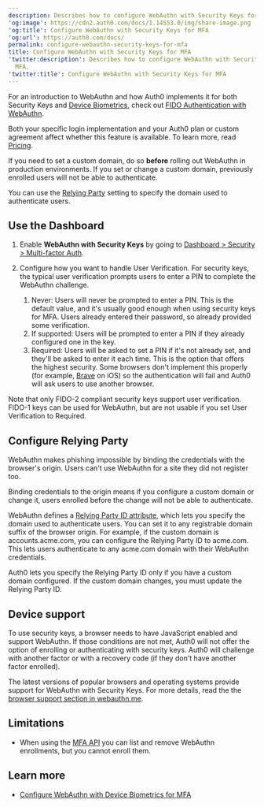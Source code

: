 ```yaml
---
description: Describes how to configure WebAuthn with Security Keys for MFA.
'og:image': https://cdn2.auth0.com/docs/1.14553.0/img/share-image.png
'og:title': Configure WebAuthn with Security Keys for MFA
'og:url': https://auth0.com/docs/
permalink: configure-webauthn-security-keys-for-mfa
title: Configure WebAuthn with Security Keys for MFA
'twitter:description': Describes how to configure WebAuthn with Security Keys for
  MFA.
'twitter:title': Configure WebAuthn with Security Keys for MFA
---
```

For an introduction to WebAuthn and how Auth0 implements it for both Security Keys and [Device Biometrics](/docs/secure/multi-factor-authentication/fido-authentication-with-webauthn/configure-webauthn-device-biometrics-for-mfa), check out [FIDO Authentication with WebAuthn](/docs/secure/multi-factor-authentication/fido-authentication-with-webauthn).

<Card title="Availability varies by Auth0 plan">

Both your specific login implementation and your Auth0 plan or custom agreement affect whether this feature is available. To learn more, read [Pricing](https://auth0.com/pricing).

</Card>

<Warning>

If you need to set a custom domain, do so **before** rolling out WebAuthn in production environments. If you set or change a custom domain, previously enrolled users will not be able to authenticate.

You can use the [Relying Party](#configure-relying-party) setting to specify the domain used to authenticate users.

</Warning>

## Use the Dashboard

1. Enable **WebAuthn with Security Keys** by going to [Dashboard > Security > Multi-factor Auth](https://manage.auth0.com/#/security/mfa).
2. Configure how you want to handle User Verification. For security keys, the typical user verification prompts users to enter a PIN to complete the WebAuthn challenge.

   1. Never: Users will never be prompted to enter a PIN. This is the default value, and it's usually good enough when using security keys for MFA. Users already entered their password, so already provided some verification.
   2. If supported: Users will be prompted to enter a PIN if they already configured one in the key.
   3. Required: Users will be asked to set a PIN if it's not already set, and they'll be asked to enter it each time. This is the option that offers the highest security. Some browsers don't implement this properly (for example, [Brave](https://brave.com/) on iOS) so the authentication will fail and Auth0 will ask users to use another browser.

Note that only FIDO-2 compliant security keys support user verification. FIDO-1 keys can be used for WebAuthn, but are not usable if you set User Verification to Required.

## Configure Relying Party

WebAuthn makes phishing impossible by binding the credentials with the browser's origin. Users can't use WebAuthn for a site they did not register too.

Binding credentials to the origin means if you configure a <Tooltip tip="Custom Domain: Third-party domain with a specialized, or vanity, name." cta="View Glossary" href="/docs/glossary?term=custom+domain">custom domain</Tooltip> or change it, users enrolled before the change will not be able to authenticate.

WebAuthn defines a [Relying Party ID attribute](https://www.w3.org/TR/webauthn-2/#relying-party-identifier), which lets you specify the domain used to authenticate users. You can set it to any registrable domain suffix of the browser origin. For example, if the custom domain is accounts.acme.com, you can configure the <Tooltip tip="Relying Party: Entity (such as a service or application) that depends on a third-party identity provider to authenticate a user." cta="View Glossary" href="/docs/glossary?term=Relying+Party">Relying Party</Tooltip> ID to acme.com. This lets users authenticate to any acme.com domain with their WebAuthn credentials.

Auth0 lets you specify the Relying Party ID only if you have a custom domain configured. If the custom domain changes, you must update the Relying Party ID.

## Device support

To use security keys, a browser needs to have JavaScript enabled and support WebAuthn. If those conditions are not met, Auth0 will not offer the option of enrolling or authenticating with security keys. Auth0 will challenge with another factor or with a recovery code (if they don't have another factor enrolled).

The latest versions of popular browsers and operating systems provide support for WebAuthn with Security Keys. For more details, read the the [browser support section in webauthn.me](https://webauthn.me/browser-support).

## Limitations

* When using the [MFA API](/docs/secure/multi-factor-authentication/multi-factor-authentication-developer-resources/mfa-api) you can list and remove WebAuthn enrollments, but you cannot enroll them.

## Learn more

* [Configure WebAuthn with Device Biometrics for MFA](/docs/secure/multi-factor-authentication/fido-authentication-with-webauthn/configure-webauthn-device-biometrics-for-mfa)